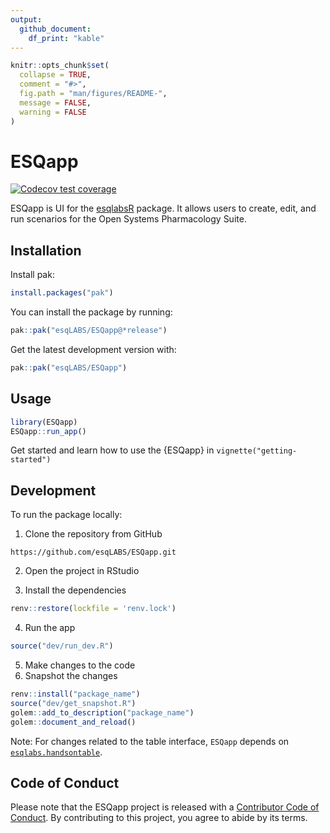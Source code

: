 ```yaml
---
output: 
  github_document:
    df_print: "kable"
---
```


<!-- README.md is generated from README.Rmd. Please edit that file -->

```r
knitr::opts_chunk$set(
  collapse = TRUE,
  comment = "#>",
  fig.path = "man/figures/README-",
  message = FALSE,
  warning = FALSE
)

```

# ESQapp

<!-- badges: start -->
[![Codecov test coverage](https://codecov.io/gh/esqLABS/ESQapp/branch/main/graph/badge.svg)](https://app.codecov.io/gh/esqLABS/ESQapp?branch=main)
<!-- badges: end -->

ESQapp is UI for the [esqlabsR](https://github.com/esqLABS/esqlabsR) package. It allows users to create, edit, and run scenarios for the Open Systems Pharmacology Suite.

## Installation

Install pak:

```r
install.packages("pak")
```

You can install the package by running:

```r
pak::pak("esqLABS/ESQapp@*release")
```

Get the latest development version with:

```r
pak::pak("esqLABS/ESQapp")
```

## Usage
```r
library(ESQapp)
ESQapp::run_app()
```

Get started and learn how to use the {ESQapp} in `vignette("getting-started")`


## Development
To run the package locally:

1. Clone the repository from GitHub
```
https://github.com/esqLABS/ESQapp.git
```
2. Open the project in RStudio

3. Install the dependencies
```r
renv::restore(lockfile = 'renv.lock')
````
4. Run the app
```r
source("dev/run_dev.R")
```
5. Make changes to the code
6. Snapshot the changes
```r
renv::install("package_name")
source("dev/get_snapshot.R")
golem::add_to_description("package_name")
golem::document_and_reload()
```

Note: For changes related to the table interface, `ESQapp` depends on [`esqlabs.handsontable`](https://github.com/esqLABS/esqlabs.handsontable).


## Code of Conduct

Please note that the ESQapp project is released with a [Contributor Code of Conduct](https://contributor-covenant.org/version/2/0/CODE_OF_CONDUCT.html). By contributing to this project, you agree to abide by its terms.
